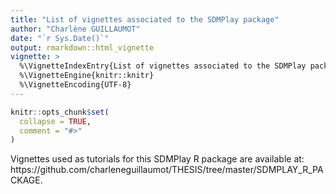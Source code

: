 ```yaml
---
title: "List of vignettes associated to the SDMPlay package"
author: "Charlène GUILLAUMOT"
date: "`r Sys.Date()`"
output: rmarkdown::html_vignette
vignette: >
  %\VignetteIndexEntry{List of vignettes associated to the SDMPlay package}
  %\VignetteEngine{knitr::knitr}
  %\VignetteEncoding{UTF-8}
---
```


```r
knitr::opts_chunk$set(
  collapse = TRUE,
  comment = "#>"
)
```

Vignettes used as tutorials for this SDMPlay R package are available at: 
https://github.com/charleneguillaumot/THESIS/tree/master/SDMPLAY_R_PACKAGE. 
